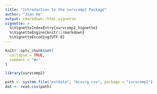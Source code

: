 ```yaml
---
title: "Introduction to the survcomp2 Package"
author: "Jian He"
output: rmarkdown::html_vignette
vignette: >
  %\VignetteIndexEntry{survcomp2_Vignette}
  %\VignetteEngine{knitr::rmarkdown}
  %\VignetteEncoding{UTF-8}
---
```


```r
knitr::opts_chunk$set(
  collapse = TRUE,
  comment = "#>"
)
```

```r
library(survcomp2)
```

```r
path <- system.file("extdata", "bcsurg.csv", package = "survcomp2")
dat <- read.csv(path)
```

